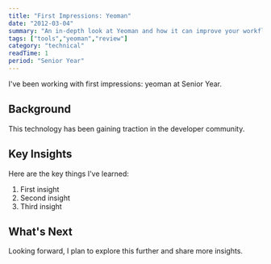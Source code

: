 ```yaml
---
title: "First Impressions: Yeoman"
date: "2012-03-04"
summary: "An in-depth look at Yeoman and how it can improve your workflow."
tags: ["tools","yeoman","review"]
category: "technical"
readTime: 1
period: "Senior Year"
---
```


I've been working with first impressions: yeoman at Senior Year.

## Background

This technology has been gaining traction in the developer community.

## Key Insights

Here are the key things I've learned:

1. First insight
2. Second insight
3. Third insight

## What's Next

Looking forward, I plan to explore this further and share more insights.

